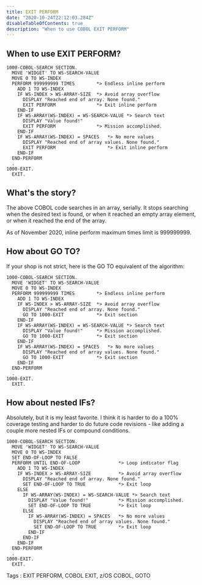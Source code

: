 ```yaml
---
title: EXIT PERFORM
date: "2020-10-24T22:12:03.284Z"
disableTableOfContents: true
description: "When to use COBOL EXIT PERFORM"
---
```


## When to use EXIT PERFORM?

    1000-COBOL-SEARCH SECTION.
      MOVE 'WIDGET' TO WS-SEARCH-VALUE  
      MOVE 0 TO WS-INDEX  
      PERFORM 999999999 TIMES        *> Endless inline perform
        ADD 1 TO WS-INDEX  
        IF WS-INDEX > WS-ARRAY-SIZE  *> Avoid array overflow  
          DISPLAY "Reached end of array. None found."  
          EXIT PERFORM               *> Exit inline perform  
        END-IF  
        IF WS-ARRAY(WS-INDEX) = WS-SEARCH-VALUE *> Search text  
          DISPLAY "Value found!"  
          EXIT PERFORM               *> Mission accomplished.
        END-IF  
        IF WS-ARRAY(WS-INDEX) = SPACES   *> No more values  
          DISPLAY "Reached end of array values. None found."  
          EXIT PERFORM                   *> Exit inline perform  
        END-IF  
      END-PERFORM
      .
    1000-EXIT.
      EXIT.  


## What's the story?

The above COBOL code searches in an array, serially.  It stops 
searching when the desired text is found, or when it reached an
empty array element, or when it reached the end of the array.

As of November 2020, inline perform maximum times limit is 999999999.


## How about GO TO?
If your shop is not strict, here is the GO TO equivalent of the algorithm:

    1000-COBOL-SEARCH SECTION.
      MOVE 'WIDGET' TO WS-SEARCH-VALUE  
      MOVE 0 TO WS-INDEX  
      PERFORM 999999999 TIMES        *> Endless inline perform
        ADD 1 TO WS-INDEX  
        IF WS-INDEX > WS-ARRAY-SIZE  *> Avoid array overflow  
          DISPLAY "Reached end of array. None found."  
          GO TO 1000-EXIT            *> Exit section
        END-IF  
        IF WS-ARRAY(WS-INDEX) = WS-SEARCH-VALUE *> Search text  
          DISPLAY "Value found!"     *> Mission accomplished.
          GO TO 1000-EXIT            *> Exit section
        END-IF  
        IF WS-ARRAY(WS-INDEX) = SPACES   *> No more values  
          DISPLAY "Reached end of array values. None found."  
          GO TO 1000-EXIT            *> Exit section  
        END-IF  
      END-PERFORM  
      .
    1000-EXIT.
      EXIT.  



## How about nested IFs?
Absolutely, but it is my least favorite.  I think it is harder
to do a 100% coverage testing and harder to do future code 
revisions - like adding a couple more nested IFs or compound conditions.

    1000-COBOL-SEARCH SECTION.
      MOVE 'WIDGET' TO WS-SEARCH-VALUE  
      MOVE 0 TO WS-INDEX  
      SET END-OF-LOOP TO FALSE
      PERFORM UNTIL END-OF-LOOP              *> Loop indicator flag
        ADD 1 TO WS-INDEX  
        IF WS-INDEX > WS-ARRAY-SIZE          *> Avoid array overflow  
          DISPLAY "Reached end of array. None found."  
          SET END-OF-LOOP TO TRUE            *> Exit loop
        ELSE  
          IF WS-ARRAY(WS-INDEX) = WS-SEARCH-VALUE *> Search text  
            DISPLAY "Value found!"           *> Mission accomplished.
            SET END-OF-LOOP TO TRUE          *> Exit loop
          ELSE  
            IF WS-ARRAY(WS-INDEX) = SPACES   *> No more values  
              DISPLAY "Reached end of array values. None found."  
              SET END-OF-LOOP TO TRUE        *> Exit loop
            END-IF
          END-IF
        END-IF
      END-PERFORM  
      .
    1000-EXIT.
      EXIT.  


Tags : EXIT PERFORM, COBOL EXIT, z/OS COBOL, GOTO